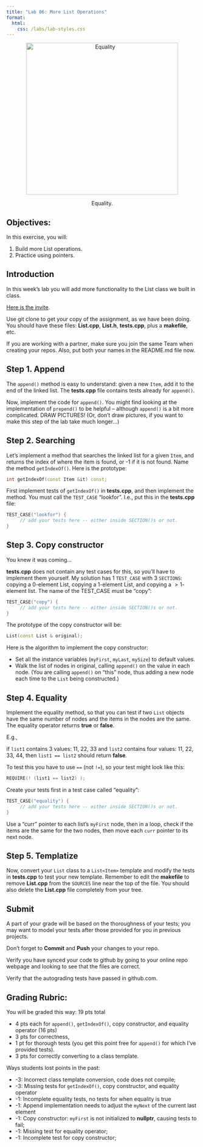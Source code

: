 ```yaml
---
title: "Lab 06: More List Operations"
format:
  html:
    css: /labs/lab-styles.css
---
```


<center>

<figure>

<img src="/images/labs/lab06/lab06-header.gif" alt="Equality" width="400"/>

<figcaption>Equality.</figcaption>

</figure>

</center>

## Objectives:

In this exercise, you will:

1.  Build more List operations.
2.  Practice using pointers.

## Introduction

In this week's lab you will add more functionality to the List class we built in class.

[Here is the invite](https://classroom.github.com/a/R-5cjIhW){target="_blank"}.

Use git clone to get your copy of the assignment, as we have been doing. You should have these files: **List.cpp**, **List.h**, **tests.cpp**, plus a **makefile**, etc.

If you are working with a partner, make sure you join the same Team when creating your repos. Also, put both your names in the README.md file now.

## Step 1. Append

The `append()` method is easy to understand: given a new `Item`, add it to the end of the linked list. The **tests.cpp** file contains tests already for `append()`.

Now, implement the code for `append()`. You might find looking at the implementation of `prepend()` to be helpful -- although `append()` is a bit more complicated. DRAW PICTURES! (Or, don't draw pictures, if you want to make this step of the lab take much longer...)

## Step 2. Searching

Let's implement a method that searches the linked list for a given `Item`, and returns the index of where the item is found, or -1 if it is not found. Name the method `getIndexOf()`. Here is the prototype:

``` cpp
int getIndexOf(const Item &it) const;
```

First implement tests of `getIndexOf()` in **tests.cpp**, and then implement the method. You must call the `TEST_CASE` "lookfor". I.e., put this in the **tests.cpp** file:

``` cpp
TEST_CASE("lookfor") {
     // add your tests here -- either inside SECTION()s or not.
}
```

## Step 3. Copy constructor

You knew it was coming...

**tests.cpp** does not contain any test cases for this, so you'll have to implement them yourself. My solution has 1 `TEST_CASE` with 3 `SECTIONS`: copying a 0-element List, copying a 1-element List, and copying a $>1$-element list. The name of the TEST_CASE must be "copy":

``` cpp
TEST_CASE("copy") {
     // add your tests here -- either inside SECTION()s or not.
}
```

The prototype of the copy constructor will be:

``` cpp
List(const List & original);
```

Here is the algorithm to implement the copy constructor:

-   Set all the instance variables (`myFirst`, `myLast`, `mySize`) to default values.
-   Walk the list of nodes in original, calling `append()` on the value in each node. (You are calling `append()` on "this" node, thus adding a new node each time to the `List` being constructed.)

## Step 4. Equality

Implement the equality method, so that you can test if two `List` objects have the same number of nodes and the items in the nodes are the same. The equality operator returns **true** or **false**.

E.g.,

if `list1` contains 3 values: 11, 22, 33 and `list2` contains four values: 11, 22, 33, 44, then `list1 == list2` should return **false**.

To test this you have to use `==` (not `!=`), so your test might look like this:

``` cpp
REQUIRE(! (list1 == list2) );
```

Create your tests first in a test case called "equality":

``` cpp
TEST_CASE("equality") {
     // add your tests here -- either inside SECTION()s or not.
}
```

::: callout-tip
Use a "curr" pointer to each list's `myFirst` node, then in a loop, check if the items are the same for the two nodes, then move each `curr` pointer to its next node.
:::

## Step 5. Templatize

Now, convert your `List` class to a `List<Item>` template and modify the tests in **tests.cpp** to test your new template. Remember to edit the **makefile** to remove **List.cpp** from the `SOURCES` line near the top of the file. You should also delete the **List.cpp** file completely from your tree.

## Submit

A part of your grade will be based on the thoroughness of your tests; you may want to model your tests after those provided for you in previous projects.

Don't forget to **Commit** and **Push** your changes to your repo.

Verify you have synced your code to github by going to your online repo webpage and looking to see that the files are correct.

Verify that the autograding tests have passed in github.com.

## Grading Rubric:

You will be graded this way: 19 pts total

-   4 pts each for `append()`, `getIndexOf()`, copy constructor, and equality operator (16 pts)
-   3 pts for correctness,
-   1 pt for thorough tests (you get this point free for `append()` for which I've provided tests).
-   3 pts for correctly converting to a class template.

Ways students lost points in the past:

-   -3: Incorrect class template conversion, code does not compile;
-   -3: Missing tests for `getIndexOf()`, copy constructor, and equality operator
-   -1: Incomplete equality tests, no tests for when equality is true
-   -1: Append implementation needs to adjust the `myNext` of the current last element
-   -1: Copy constructor: `myFirst` is not initialized to **nullptr**, causing tests to fail;
-   -1: Missing test for equality operator;
-   -1: Incomplete test for copy constructor;

<!-- [^1]: how to add footnotes. -->